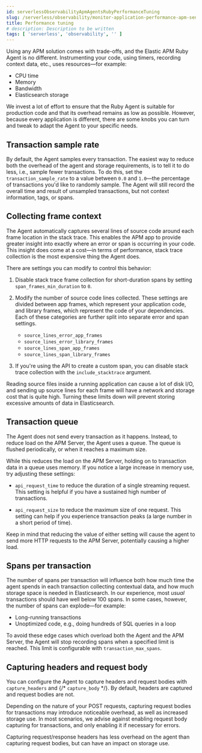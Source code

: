 ```yaml
---
id: serverlessObservabilityApmAgentsRubyPerformanceTuning
slug: /serverless/observability/monitor-application-performance-apm-send-traces-to-elastic-ruby-performance-tuning
title: Performance tuning
# description: Description to be written
tags: [ 'serverless', 'observability', '' ]
---
```



<div id="tuning-and-overhead"></div>

Using any APM solution comes with trade-offs, and the Elastic APM Ruby Agent is no different.
Instrumenting your code, using timers, recording context data, etc., uses resources—for example:

* CPU time
* Memory
* Bandwidth
* Elasticsearch storage

We invest a lot of effort to ensure that the Ruby Agent is suitable for production code
and that its overhead remains as low as possible.
However, because every application is different, there are some knobs you can turn and tweak to adapt the Agent to your specific needs.

<div id="tuning-sample-rate"></div>

## Transaction sample rate

By default, the Agent samples every transaction.
The easiest way to reduce both the overhead of the agent and storage requirements,
is to tell it to do less, i.e., sample fewer transactions.
To do this, set the <DocLink id="serverlessObservabilityApmAgentsRubyConfigure" section="transaction_sample_rate">`transaction_sample_rate`</DocLink>
to a value between `0.0` and `1.0`—the percentage of transactions you'd like to randomly sample.
The Agent will still record the overall time and result of unsampled transactions,
but not context information, tags, or spans.

<div id="tuning-frame-context"></div>

## Collecting frame context

The Agent automatically captures several lines of source code around each frame location in the stack trace.
This enables the APM app to provide greater insight into exactly where an error or span is occurring in your code.
This insight does come at a cost—in terms of performance, stack trace collection is the most expensive thing the Agent does.

There are settings you can modify to control this behavior:

1. Disable stack trace frame collection for short-duration spans by setting
    <DocLink id="serverlessObservabilityApmAgentsRubyConfigure" section="span_frames_min_duration">`span_frames_min_duration`</DocLink> to `0`.

1. Modify the number of source code lines collected.
    These settings are divided between app frames, which represent your application code,
    and library frames, which represent the code of your dependencies.
    Each of these categories are further split into separate error and span settings.

    * <DocLink id="serverlessObservabilityApmAgentsRubyConfigure" section="source_lines_error_app_frames">`source_lines_error_app_frames`</DocLink>
    * <DocLink id="serverlessObservabilityApmAgentsRubyConfigure" section="source_lines_error_library_frames">`source_lines_error_library_frames`</DocLink>
    * <DocLink id="serverlessObservabilityApmAgentsRubyConfigure" section="source_lines_span_app_frames">`source_lines_span_app_frames`</DocLink>
    * <DocLink id="serverlessObservabilityApmAgentsRubyConfigure" section="source_lines_span_library_frames">`source_lines_span_library_frames`</DocLink>

1. If you're using the API to create a custom span, you can disable stack trace collection with the
    <DocLink id="serverlessObservabilityApmAgentsRubyApi" section="elasticapmstart_span">`include_stacktrace` argument</DocLink>.

Reading source files inside a running application can cause a lot of disk I/O,
and sending up source lines for each frame will have a network and storage cost that is quite high.
Turning these limits down will prevent storing excessive amounts of data in Elasticsearch.

<div id="tuning-queue"></div>

## Transaction queue

The Agent does not send every transaction as it happens.
Instead, to reduce load on the APM Server, the Agent uses a queue.
The queue is flushed periodically, or when it reaches a maximum size.

While this reduces the load on the APM Server, holding on to transaction data in a queue uses memory.
If you notice a large increase in memory use, try adjusting these settings:

 * <DocLink id="serverlessObservabilityApmAgentsRubyConfigure" section="api_request_time">`api_request_time`</DocLink> to reduce the duration of a single streaming request.
     This setting is helpful if you have a sustained high number of transactions.

 * <DocLink id="serverlessObservabilityApmAgentsRubyConfigure" section="api_request_size">`api_request_size`</DocLink> to reduce the maximum size of one request.
     This setting can help if you experience transaction peaks (a large number in a short period of time).

Keep in mind that reducing the value of either setting will cause the agent to send more HTTP requests to the APM Server,
potentially causing a higher load.

<div id="tuning-max-spans"></div>

## Spans per transaction

The number of spans per transaction will influence both how much time the agent spends in each transaction collecting contextual data,
and how much storage space is needed in Elasticsearch.
In our experience, most _usual_ transactions should have well below 100 spans.
In some cases, however, the number of spans can explode—for example:

* Long-running transactions
* Unoptimized code, e.g., doing hundreds of SQL queries in a loop

To avoid these edge cases which overload both the Agent and the APM Server,
the Agent will stop recording spans when a specified limit is reached.
This limit is configurable with <DocLink id="serverlessObservabilityApmAgentsRubyConfigure" section="transaction_max_spans">`transaction_max_spans`</DocLink>.

<div id="tuning-body-headers"></div>

## Capturing headers and request body

You can configure the Agent to capture headers and request bodies with
<DocLink id="serverlessObservabilityApmAgentsRubyConfigure" section="capture_headers">`capture_headers`</DocLink> and {/* <DocLink id="enApmAgentRubyConfiguration" section="capture_body">`capture_body`</DocLink> */}.
By default, headers are captured and request bodies are not.

Depending on the nature of your POST requests, capturing request bodies for transactions may introduce noticeable overhead,
as well as increased storage use.
In most scenarios, we advise against enabling request body capturing for transactions, and only enabling it if necessary for errors.

Capturing request/response headers has less overhead on the agent than capturing request bodies,
but can have an impact on storage use.
